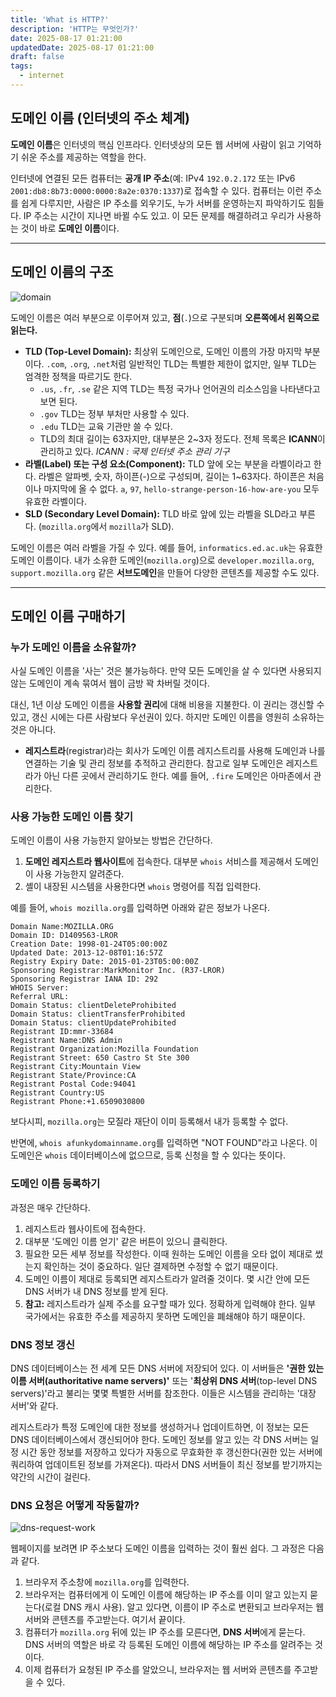 ---
title: 'What is HTTP?'
description: 'HTTP는 무엇인가?'
date: 2025-08-17 01:21:00
updatedDate: 2025-08-17 01:21:00
draft: false
tags:
  - internet
---

## 도메인 이름 (인터넷의 주소 체계)

**도메인 이름**은 인터넷의 핵심 인프라다. 인터넷상의 모든 웹 서버에 사람이 읽고 기억하기 쉬운 주소를 제공하는 역할을 한다.

인터넷에 연결된 모든 컴퓨터는 **공개 IP 주소**(예: IPv4 `192.0.2.172` 또는 IPv6 `2001:db8:8b73:0000:0000:8a2e:0370:1337`)로 접속할 수 있다. 컴퓨터는 이런 주소를 쉽게 다루지만, 사람은 IP 주소를 외우기도, 누가 서버를 운영하는지 파악하기도 힘들다. IP 주소는 시간이 지나면 바뀔 수도 있고. 이 모든 문제를 해결하려고 우리가 사용하는 것이 바로 **도메인 이름**이다.

---

## 도메인 이름의 구조

![domain](/what-is-a-domain-name/domain-name-structure.avif)

도메인 이름은 여러 부분으로 이루어져 있고, **점**(`.`)으로 구분되며 **오른쪽에서 왼쪽으로 읽는다.**

- **TLD (Top-Level Domain):** 최상위 도메인으로, 도메인 이름의 가장 마지막 부분이다. `.com`, `.org`, `.net`처럼 일반적인 TLD는 특별한 제한이 없지만, 일부 TLD는 엄격한 정책을 따르기도 한다.
  - `.us`, `.fr`, `.se` 같은 지역 TLD는 특정 국가나 언어권의 리소스임을 나타낸다고 보면 된다.
  - `.gov` TLD는 정부 부처만 사용할 수 있다.
  - `.edu` TLD는 교육 기관만 쓸 수 있다.
  - TLD의 최대 길이는 63자지만, 대부분은 2~3자 정도다. 전체 목록은 **ICANN**이 관리하고 있다.
    _ICANN : 국제 인터넷 주소 관리 기구_
- **라벨(Label) 또는 구성 요소(Component):** TLD 앞에 오는 부분을 라벨이라고 한다. 라벨은 알파벳, 숫자, 하이픈(-)으로 구성되며, 길이는 1~63자다. 하이픈은 처음이나 마지막에 올 수 없다. `a`, `97`, `hello-strange-person-16-how-are-you` 모두 유효한 라벨이다.
- **SLD (Secondary Level Domain):** TLD 바로 앞에 있는 라벨을 SLD라고 부른다. (`mozilla.org`에서 `mozilla`가 SLD).

도메인 이름은 여러 라벨을 가질 수 있다. 예를 들어, `informatics.ed.ac.uk`는 유효한 도메인 이름이다. 내가 소유한 도메인(`mozilla.org`)으로 `developer.mozilla.org`, `support.mozilla.org` 같은 **서브도메인**을 만들어 다양한 콘텐츠를 제공할 수도 있다.

---

## 도메인 이름 구매하기

### 누가 도메인 이름을 소유할까?

사실 도메인 이름을 '사는' 것은 불가능하다. 만약 모든 도메인을 살 수 있다면 사용되지 않는 도메인이 계속 묶여서 웹이 금방 꽉 차버릴 것이다.

대신, 1년 이상 도메인 이름을 **사용할 권리**에 대해 비용을 지불한다. 이 권리는 갱신할 수 있고, 갱신 시에는 다른 사람보다 우선권이 있다. 하지만 도메인 이름을 영원히 소유하는 것은 아니다.

- **레지스트라**(registrar)라는 회사가 도메인 이름 레지스트리를 사용해 도메인과 나를 연결하는 기술 및 관리 정보를 추적하고 관리한다. 참고로 일부 도메인은 레지스트라가 아닌 다른 곳에서 관리하기도 한다. 예를 들어, `.fire` 도메인은 아마존에서 관리한다.

### 사용 가능한 도메인 이름 찾기

도메인 이름이 사용 가능한지 알아보는 방법은 간단하다.

1. **도메인 레지스트라 웹사이트**에 접속한다. 대부분 `whois` 서비스를 제공해서 도메인이 사용 가능한지 알려준다.
2. 셸이 내장된 시스템을 사용한다면 `whois` 명령어를 직접 입력한다.

예를 들어, `whois mozilla.org`를 입력하면 아래와 같은 정보가 나온다.

```
Domain Name:MOZILLA.ORG
Domain ID: D1409563-LROR
Creation Date: 1998-01-24T05:00:00Z
Updated Date: 2013-12-08T01:16:57Z
Registry Expiry Date: 2015-01-23T05:00:00Z
Sponsoring Registrar:MarkMonitor Inc. (R37-LROR)
Sponsoring Registrar IANA ID: 292
WHOIS Server:
Referral URL:
Domain Status: clientDeleteProhibited
Domain Status: clientTransferProhibited
Domain Status: clientUpdateProhibited
Registrant ID:mmr-33684
Registrant Name:DNS Admin
Registrant Organization:Mozilla Foundation
Registrant Street: 650 Castro St Ste 300
Registrant City:Mountain View
Registrant State/Province:CA
Registrant Postal Code:94041
Registrant Country:US
Registrant Phone:+1.6509030800
```

보다시피, `mozilla.org`는 모질라 재단이 이미 등록해서 내가 등록할 수 없다.

반면에, `whois afunkydomainname.org`를 입력하면 "NOT FOUND"라고 나온다. 이 도메인은 `whois` 데이터베이스에 없으므로, 등록 신청을 할 수 있다는 뜻이다.

### 도메인 이름 등록하기

과정은 매우 간단하다.

1. 레지스트라 웹사이트에 접속한다.
2. 대부분 '도메인 이름 얻기' 같은 버튼이 있으니 클릭한다.
3. 필요한 모든 세부 정보를 작성한다. 이때 원하는 도메인 이름을 오타 없이 제대로 썼는지 확인하는 것이 중요하다. 일단 결제하면 수정할 수 없기 때문이다.
4. 도메인 이름이 제대로 등록되면 레지스트라가 알려줄 것이다. 몇 시간 안에 모든 DNS 서버가 내 DNS 정보를 받게 된다.
5. **참고:** 레지스트라가 실제 주소를 요구할 때가 있다. 정확하게 입력해야 한다. 일부 국가에서는 유효한 주소를 제공하지 못하면 도메인을 폐쇄해야 하기 때문이다.

### DNS 정보 갱신

DNS 데이터베이스는 전 세계 모든 DNS 서버에 저장되어 있다. 이 서버들은 **'권한 있는 이름 서버(authoritative name servers)'** 또는 '**최상위 DNS 서버**(top-level DNS servers)'라고 불리는 몇몇 특별한 서버를 참조한다. 이들은 시스템을 관리하는 '대장 서버'와 같다.

레지스트라가 특정 도메인에 대한 정보를 생성하거나 업데이트하면, 이 정보는 모든 DNS 데이터베이스에서 갱신되어야 한다. 도메인 정보를 알고 있는 각 DNS 서버는 일정 시간 동안 정보를 저장하고 있다가 자동으로 무효화한 후 갱신한다(권한 있는 서버에 쿼리하여 업데이트된 정보를 가져온다). 따라서 DNS 서버들이 최신 정보를 받기까지는 약간의 시간이 걸린다.

### DNS 요청은 어떻게 작동할까?

![dns-request-work](/what-is-a-domain-name/dns-request-work.avif)

웹페이지를 보려면 IP 주소보다 도메인 이름을 입력하는 것이 훨씬 쉽다. 그 과정은 다음과 같다.

1. 브라우저 주소창에 `mozilla.org`를 입력한다.
2. 브라우저는 컴퓨터에게 이 도메인 이름에 해당하는 IP 주소를 이미 알고 있는지 묻는다(로컬 DNS 캐시 사용). 알고 있다면, 이름이 IP 주소로 변환되고 브라우저는 웹 서버와 콘텐츠를 주고받는다. 여기서 끝이다.
3. 컴퓨터가 `mozilla.org` 뒤에 있는 IP 주소를 모른다면, **DNS 서버**에게 묻는다. DNS 서버의 역할은 바로 각 등록된 도메인 이름에 해당하는 IP 주소를 알려주는 것이다.
4. 이제 컴퓨터가 요청된 IP 주소를 알았으니, 브라우저는 웹 서버와 콘텐츠를 주고받을 수 있다.
